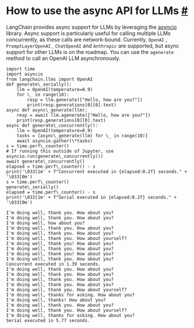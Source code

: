  How to use the async API for LLMs
 [#](#how-to-use-the-async-api-for-llms "Permalink to this headline")
=========================================================================================================
 LangChain provides async support for LLMs by leveraging the
 [asyncio](https://docs.python.org/3/library/asyncio.html) 
 library.
 Async support is particularly useful for calling multiple LLMs concurrently, as these calls are network-bound. Currently,
 `OpenAI`
 ,
 `PromptLayerOpenAI`
 ,
 `ChatOpenAI`
 and
 `Anthropic`
 are supported, but async support for other LLMs is on the roadmap.
 You can use the
 `agenerate`
 method to call an OpenAI LLM asynchronously.
```
import time
import asyncio
from langchain.llms import OpenAI
def generate\_serially():
    llm = OpenAI(temperature=0.9)
    for \_ in range(10):
        resp = llm.generate(["Hello, how are you?"])
        print(resp.generations[0][0].text)
async def async\_generate(llm):
    resp = await llm.agenerate(["Hello, how are you?"])
    print(resp.generations[0][0].text)
async def generate\_concurrently():
    llm = OpenAI(temperature=0.9)
    tasks = [async\_generate(llm) for \_ in range(10)]
    await asyncio.gather(\*tasks)
s = time.perf\_counter()
# If running this outside of Jupyter, use asyncio.run(generate\_concurrently())
await generate\_concurrently() 
elapsed = time.perf\_counter() - s
print('\033[1m' + f"Concurrent executed in {elapsed:0.2f} seconds." + '\033[0m')
s = time.perf\_counter()
generate\_serially()
elapsed = time.perf\_counter() - s
print('\033[1m' + f"Serial executed in {elapsed:0.2f} seconds." + '\033[0m')
```
```
I'm doing well, thank you. How about you?
I'm doing well, thank you. How about you?
I'm doing well, how about you?
I'm doing well, thank you. How about you?
I'm doing well, thank you. How about you?
I'm doing well, thank you. How about yourself?
I'm doing well, thank you! How about you?
I'm doing well, thank you. How about you?
I'm doing well, thank you! How about you?
I'm doing well, thank you. How about you?
Concurrent executed in 1.39 seconds.
I'm doing well, thank you. How about you?
I'm doing well, thank you. How about you?
I'm doing well, thank you. How about you?
I'm doing well, thank you. How about you?
I'm doing well, thank you. How about yourself?
I'm doing well, thanks for asking. How about you?
I'm doing well, thanks! How about you?
I'm doing well, thank you. How about you?
I'm doing well, thank you. How about yourself?
I'm doing well, thanks for asking. How about you?
Serial executed in 5.77 seconds.
```
